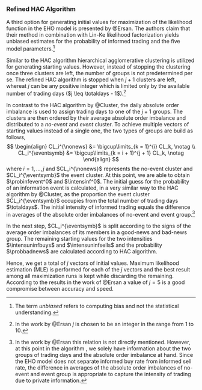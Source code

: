 ### Refined HAC Algorithm

A third option for generating initial values for maximization of the likelihood function in the EHO model
is presented by @Ersan.
The authors claim that their method in combination with Lin-Ke likelihood factorization
yields unbiased estimates for the probability of informed trading
and the five model parameters.^[
The term *unbiased* refers to computing bias and not the statistical understanding.] 

Similar to the HAC algorithm hierarchical agglomerative clustering is utilized
for generating starting values.
However, instead of stopping the clustering once three clusters are left,
the number of groups is not predetermined per se.
The refined HAC algorithm is stopped when $j + 1$ clusters are left,
whereat $j$ can be any positive integer which is limited only by the available number of trading days ($j \leq \totaldays - 1$).^[
In the work by @Ersan $j$ is chosen to be an integer in the range from 1 to 10.]

In contrast to the HAC algorithm by @Cluster, the daily absolute order imbalance is used
to assign trading days to one of the $j + 1$ groups.
The clusters are then ordered by their average absolute order imbalance and distributed to a
*no-event* and *event* cluster.
To achieve multiple vectors of starting values instead of a single one,
the two types of groups are build as follows,
$$
\begin{align}
  CL_i^{\nonews} &= \bigcup\limits_{k = 1}^{i} CL_k, \notag \\
  CL_i^{\eventsymb} &= \bigcup\limits_{k = i + 1}^{j + 1} CL_k, \notag
\end{align}
$$
where $i = 1, \dots, j$ and  $CL_i^{\nonews}$ represents the no-event cluster and
 $CL_i^{\eventsymb}$ the event cluster.
At this point, we are able to obtain  $\probinfevent^0$ and $\intensinf^0$.
The initial guess for the probability of an information event is calculated, in a very similar way to
the HAC algorithm by @Cluster, as the proportion the event cluster $CL_i^{\eventsymb}$
occupies from the total number of trading days $\totaldays$.
The initial intensity of informed trading equals the difference in averages of
the absolute order imbalances of no-event and event group.^[
In the work by @Ersan this relation is not directly mentioned.
However, at this point in the algorithm , we solely have information about
the two groups of trading days and the absolute order imbalance at hand.
Since the EHO model does not separate informed buy rate from informed sell rate,
the difference in averages of
the absolute order imbalances of no-event and event group is appropriate to
capture the intensity of trading due to private information.]

In the next step, $CL_i^{\eventsymb}$ is split according to the signs of the average order imbalances of its members
in a good-news and bad-news group.
The remaining starting values for the two intensities $\intensuninfbuys$ and $\intensuninfsells$
and the probability $\probbadnews$ are calculated according to HAC algorithm.

Hence, we get a total of $j$ vectors of initial values.
Maximum likelihood estimation (MLE) is performed for each of the $j$ vectors and
the best result among all maximization runs is kept while discarding the remaining.
According to the results in the work of @Ersan a value of $j = 5$ is a good compromise between accuracy and speed.